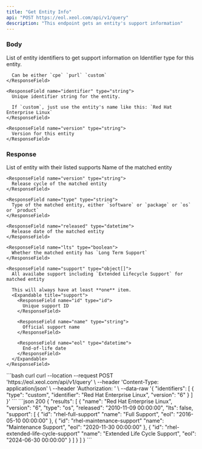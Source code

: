 ```yaml
---
title: "Get Entity Info"
api: "POST https://eol.xeol.com/api/v1/query"
description: "This endpoint gets an entity's support information"
---
```


### Body

<ParamField body="entities" type="string[]" required="true">
  List of entity identifiers to get support information on

  <Expandable title="entity">
    <ResponseField name="type" type="string">
      Identifier type for this entity.
      
      Can be either `cpe` `purl` `custom`
    </ResponseField>

    <ResponseField name="identifier" type="string">
      Unique identifier string for the entity.
      
      If `custom`, just use the entity's name like this: `Red Hat Enterprise Linux`
    </ResponseField>

    <ResponseField name="version" type="string">
      Version for this entity
    </ResponseField>
  </Expandable>
</ParamField>

### Response

<ResponseField name="results" type="object[]">
  List of entity with their listed supports

  <Expandable title="result">
    <ResponseField name="name" type="string">
      Name of the matched entity
    </ResponseField>

    <ResponseField name="version" type="string">
      Release cycle of the matched entity
    </ResponseField>

    <ResponseField name="type" type="string">
      Type of the matched entity, either `software` or `package` or `os` or `product`
    </ResponseField>

    <ResponseField name="released" type="datetime">
      Release date of the matched entity
    </ResponseField>

    <ResponseField name="lts" type="boolean">
      Whether the matched entity has `Long Term Support`
    </ResponseField>

    <ResponseField name="support" type="object[]">
      All availabe support including `Extended Lifecycle Support` for matched entity
      
      This will always have at least **one** item.
      <Expandable title="support">
        <ResponseField name="id" type="id">
          Unique support ID 
        </ResponseField>

        <ResponseField name="name" type="string">
          Official support name
        </ResponseField>

        <ResponseField name="eol" type="datetime">
          End-of-life date
        </ResponseField>
      </Expandable>
    </ResponseField>
  </Expandable>
</ResponseField>

<RequestExample>
  ```bash curl
  curl --location --request POST 'https://eol.xeol.com/api/v1/query' \
  --header 'Content-Type: application/json' \
  --header 'Authorization: <XEOL_API_KEY>' \
  --data-raw '{
    "identifiers": [
      {
        "type": "custom",
        "identifier": "Red Hat Enterprise Linux",
        "version": "6"
      }
    ]
  }'
  ```
</RequestExample>

<ResponseExample>
  ```json 200
  {
    "results": [
      {
        "name": "Red Hat Enterprise Linux",
        "version": "6",
        "type": "os",
        "released": "2010-11-09 00:00:00",
        "lts": false,
        "support": [
          {
            "id": "rhel-full-support"
            "name": "Full Support",
            "eol": "2016-05-10 00:00:00"
          },
          {
            "id": "rhel-maintenance-support"
            "name": "Maintenance Support",
            "eol": "2020-11-30 00:00:00"
          },
          {
            "id": "rhel-extended-life-cycle-support"
            "name": "Extended Life Cycle Support",
            "eol": "2024-06-30 00:00:00"
          }
        ]
      }
    ]
  }
  ```
</ResponseExample>

